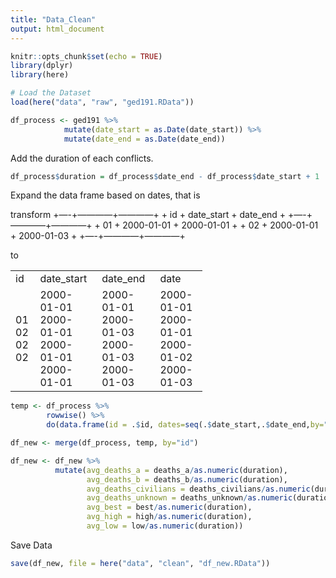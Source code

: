 ```yaml
---
title: "Data_Clean"
output: html_document
---
```


```r
knitr::opts_chunk$set(echo = TRUE)
library(dplyr)
library(here)
```

```r
# Load the Dataset
load(here("data", "raw", "ged191.RData"))
```

```r
df_process <- ged191 %>%
            mutate(date_start = as.Date(date_start)) %>%
            mutate(date_end = as.Date(date_end))
```
Add the duration of each conflicts.
```r
df_process$duration = df_process$date_end - df_process$date_start + 1
```

Expand the data frame based on dates, that is

transform
+----+------------+------------+
+ id + date_start +  date_end  +
+----+------------+------------+
+ 01 + 2000-01-01 + 2000-01-01 +
+ 02 + 2000-01-01 + 2000-01-03 +
+----+------------+------------+

to

+----+------------+------------+------------+
+ id + date_start +  date_end  +    date    +
+----+------------+------------+------------+
+ 01 + 2000-01-01 + 2000-01-01 + 2000-01-01 +
+ 02 + 2000-01-01 + 2000-01-03 + 2000-01-01 +
+ 02 + 2000-01-01 + 2000-01-03 + 2000-01-02 +
+ 02 + 2000-01-01 + 2000-01-03 + 2000-01-03 +
+----+------------+------------+------------+


```r
temp <- df_process %>%
        rowwise() %>%
        do(data.frame(id = .$id, dates=seq(.$date_start,.$date_end,by="1 day")))

df_new <- merge(df_process, temp, by="id")
```
```r
df_new <- df_new %>%
          mutate(avg_deaths_a = deaths_a/as.numeric(duration),
                 avg_deaths_b = deaths_b/as.numeric(duration),
                 avg_deaths_civilians = deaths_civilians/as.numeric(duration),
                 avg_deaths_unknown = deaths_unknown/as.numeric(duration),
                 avg_best = best/as.numeric(duration),
                 avg_high = high/as.numeric(duration),
                 avg_low = low/as.numeric(duration))
```

Save Data
```r
save(df_new, file = here("data", "clean", "df_new.RData"))
```

